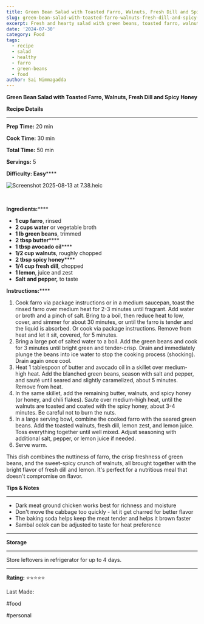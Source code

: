 ```yaml
---
title: Green Bean Salad with Toasted Farro, Walnuts, Fresh Dill and Spicy Honey
slug: green-bean-salad-with-toasted-farro-walnuts-fresh-dill-and-spicy-honey
excerpt: Fresh and hearty salad with green beans, toasted farro, walnuts and spicy honey dressing
date: '2024-07-30'
category: Food
tags:
  - recipe
  - salad
  - healthy
  - farro
  - green-beans
  - food
author: Sai Nimmagadda
---
```


**Green Bean Salad with Toasted Farro, Walnuts, Fresh Dill and Spicy Honey**

  


**Recipe Details**

****  


**Prep Time:** 20 min

**Cook Time:** 30 min

**Total Time:** 50 min

**Servings:** 5

**Difficulty: Easy******

  


![Screenshot 2025-08-13 at 7.38.heic](file:///Screenshot%202025-08-13%20at%207.38.heic)

 

**Ingredients:******

  * **1 cup farro**, rinsed
  * **2 cups water** or vegetable broth
  * **1 lb green beans**, trimmed
  * **2 tbsp butter******
  * **1 tbsp avocado oil******
  * **1/2 cup walnuts**, roughly chopped
  * **2 tbsp spicy honey******
  * **1/4 cup fresh dill**, chopped
  * **1 lemon**, juice and zest
  * **Salt** **and pepper,** to taste

  


**Instructions:******

  1. Cook farro via package instructions or in a medium saucepan, toast the rinsed farro over medium heat for 2-3 minutes until fragrant. Add water or broth and a pinch of salt. Bring to a boil, then reduce heat to low, cover, and simmer for about 30 minutes, or until the farro is tender and the liquid is absorbed. Or cook via package instructions. Remove from heat and let it sit, covered, for 5 minutes.
  2. Bring a large pot of salted water to a boil. Add the green beans and cook for 3 minutes until bright green and tender-crisp. Drain and immediately plunge the beans into ice water to stop the cooking process (shocking). Drain again once cool.
  3. Heat 1 tablespoon of butter and avocado oil in a skillet over medium-high heat. Add the blanched green beans, season with salt and pepper, and sauté until seared and slightly caramelized, about 5 minutes. Remove from heat.
  4. In the same skillet, add the remaining butter, walnuts, and spicy honey (or honey, and chili flakes). Saute over medium-high heat, until the walnuts are toasted and coated with the spicy honey, about 3-4 minutes. Be careful not to burn the nuts.
  5. In a large serving bowl, combine the cooked farro with the seared green beans. Add the toasted walnuts, fresh dill, lemon zest, and lemon juice. Toss everything together until well mixed. Adjust seasoning with additional salt, pepper, or lemon juice if needed.
  6. Serve warm.

  


This dish combines the nuttiness of farro, the crisp freshness of green beans, and the sweet-spicy crunch of walnuts, all brought together with the bright flavor of fresh dill and lemon. It's perfect for a nutritious meal that doesn't compromise on flavor.

  


**Tips & Notes**

****  


  * Dark meat ground chicken works best for richness and moisture
  * Don't move the cabbage too quickly - let it get charred for better flavor
  * The baking soda helps keep the meat tender and helps it brown faster
  * Sambal oelek can be adjusted to taste for heat preference

****  


  


**Storage**

****  


Store leftovers in refrigerator for up to 4 days.

  


****  


**Rating:** ⭐⭐⭐⭐⭐

  


Last Made: 

  


#food

#personal 
